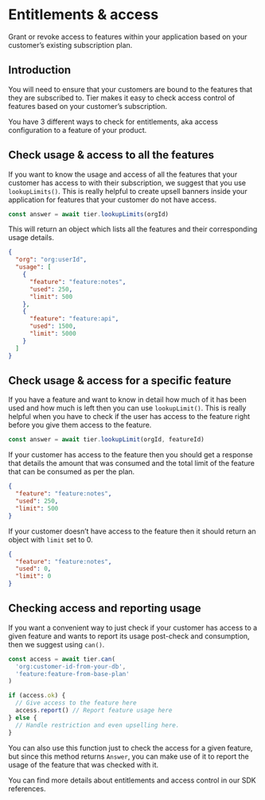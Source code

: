 # Entitlements & access

Grant or revoke access to features within your application based on your customer’s existing subscription plan.

## Introduction

You will need to ensure that your customers are bound to the features that they are subscribed to. Tier makes it easy to check access control of features based on your customer’s subscription.

You have 3 different ways to check for entitlements, aka access configuration to a feature of your product.

## Check usage & access to all the features

If you want to know the usage and access of all the features that your customer has access to with their subscription, we suggest that you use `lookupLimits()`. This is really helpful to create upsell banners inside your application for features that your customer do not have access.

```js
const answer = await tier.lookupLimits(orgId)
```

This will return an object which lists all the features and their corresponding usage details.

```json
{
  "org": "org:userId",
  "usage": [
    {
      "feature": "feature:notes",
      "used": 250,
      "limit": 500
    },
    {
      "feature": "feature:api",
      "used": 1500,
      "limit": 5000
    }
  ]
}
```

## Check usage & access for a specific feature

If you have a feature and want to know in detail how much of it has been used and how much is left then you can use `lookupLimit()`. This is really helpful when you have to check if the user has access to the feature right before you give them access to the feature.

```js
const answer = await tier.lookupLimit(orgId, featureId)
```

If your customer has access to the feature then you should get a response that details the amount that was consumed and the total limit of the feature that can be consumed as per the plan.

```json
{
  "feature": "feature:notes",
  "used": 250,
  "limit": 500
}
```

If your customer doesn’t have access to the feature then it should return an object with `limit` set to 0.

```json
{
  "feature": "feature:notes",
  "used": 0,
  "limit": 0
}
```

## Checking access and reporting usage

If you want a convenient way to just check if your customer has access to a given feature and wants to report its usage post-check and consumption, then we suggest using `can()`.

```js
const access = await tier.can(
  'org:customer-id-from-your-db',
  'feature:feature-from-base-plan'
)

if (access.ok) {
  // Give access to the feature here
  access.report() // Report feature usage here
} else {
  // Handle restriction and even upselling here.
}
```

You can also use this function just to check the access for a given feature, but since this method returns `Answer`, you can make use of it to report the usage of the feature that was checked with it.

<Banner>
You can find more details about entitlements and access control in our SDK references.

</Banner>
